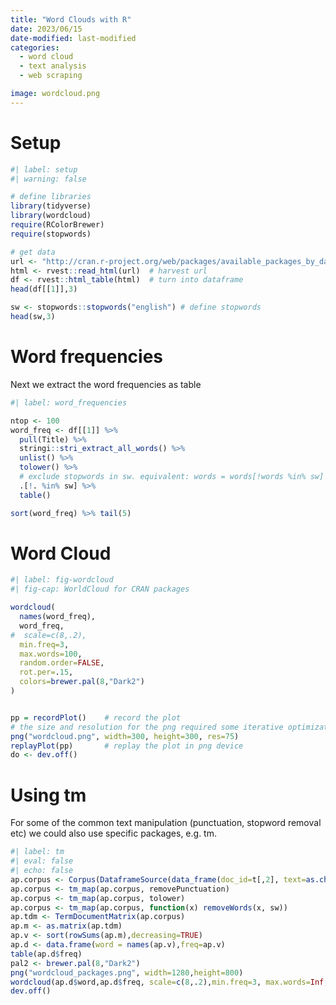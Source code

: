 ```yaml
---
title: "Word Clouds with R"
date: 2023/06/15
date-modified: last-modified
categories: 
  - word cloud
  - text analysis
  - web scraping

image: wordcloud.png
---
```


# Setup

```r
#| label: setup
#| warning: false

# define libraries
library(tidyverse)
library(wordcloud)
require(RColorBrewer)
require(stopwords)

# get data
url <- "http://cran.r-project.org/web/packages/available_packages_by_date.html" 
html <- rvest::read_html(url)  # harvest url
df <- rvest::html_table(html)  # turn into dataframe
head(df[[1]],3)

sw <- stopwords::stopwords("english") # define stopwords
head(sw,3)
```

# Word frequencies

Next we extract the word frequencies as table

```r
#| label: word_frequencies

ntop <- 100
word_freq <- df[[1]] %>% 
  pull(Title) %>% 
  stringi::stri_extract_all_words() %>% 
  unlist() %>% 
  tolower() %>%
  # exclude stopwords in sw. equivalent: words = words[!words %in% sw]
  .[!. %in% sw] %>%
  table()

sort(word_freq) %>% tail(5)
```

# Word Cloud

```r
#| label: fig-wordcloud
#| fig-cap: WorldCloud for CRAN packages

wordcloud( 
  names(word_freq), 
  word_freq, 
#  scale=c(8,.2), 
  min.freq=3, 
  max.words=100, 
  random.order=FALSE, 
  rot.per=.15, 
  colors=brewer.pal(8,"Dark2") 
)


pp = recordPlot()    # record the plot
# the size and resolution for the png required some iterative optimization
png("wordcloud.png", width=300, height=300, res=75) 
replayPlot(pp)       # replay the plot in png device
do <- dev.off()
```

# Using tm

For some of the common text manipulation (punctuation, stopword removal etc) we could also use specific packages, e.g. tm.

```r
#| label: tm 
#| eval: false 
#| echo: false
ap.corpus <- Corpus(DataframeSource(data_frame(doc_id=t[,2], text=as.character(t[,3])))) 
ap.corpus <- tm_map(ap.corpus, removePunctuation) 
ap.corpus <- tm_map(ap.corpus, tolower) 
ap.corpus <- tm_map(ap.corpus, function(x) removeWords(x, sw)) 
ap.tdm <- TermDocumentMatrix(ap.corpus) 
ap.m <- as.matrix(ap.tdm) 
ap.v <- sort(rowSums(ap.m),decreasing=TRUE) 
ap.d <- data.frame(word = names(ap.v),freq=ap.v) 
table(ap.d$freq) 
pal2 <- brewer.pal(8,"Dark2") 
png("wordcloud_packages.png", width=1280,height=800) 
wordcloud(ap.d$word,ap.d$freq, scale=c(8,.2),min.freq=3, max.words=Inf, random.order=FALSE, rot.per=.15, colors=pal2) 
dev.off()
```

